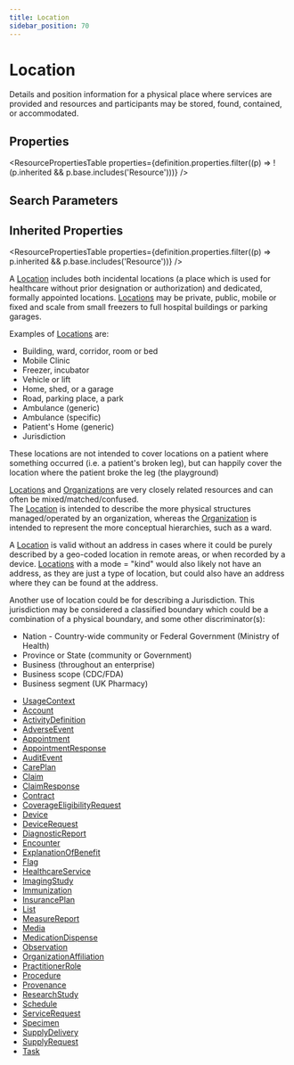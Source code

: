 ```yaml
---
title: Location
sidebar_position: 70
---
```


# Location

Details and position information for a physical place where services are provided and resources and participants may be stored, found, contained, or accommodated.

<Tabs queryString="intro-section">
<TabItem value="schema" label="Schema" default>


## Properties


<ResourcePropertiesTable properties={definition.properties.filter((p) => !(p.inherited && p.base.includes('Resource')))} />

## Search Parameters

<SearchParamsTable searchParams={definition.searchParameters} />

## Inherited Properties

<ResourcePropertiesTable properties={definition.properties.filter((p) => p.inherited && p.base.includes('Resource'))} />

</TabItem>
  <TabItem value="usage" label="Usage">
    <div>    <a name="scope"></a>   <p> A <a href="/docs/api/fhir/resources/location">Location</a> includes both incidental locations (a place which is used for healthcare without prior designation or authorization) and  dedicated, formally appointed locations. <a href="/docs/api/fhir/resources/location">Locations</a> may be private, public, mobile or fixed and scale from small  freezers to full hospital buildings or parking garages. </p> <p>Examples of <a href="/docs/api/fhir/resources/location">Locations</a> are:</p> <ul> <li>Building, ward, corridor, room or bed</li> <li>Mobile Clinic</li> <li>Freezer, incubator</li> <li>Vehicle or lift</li> <li>Home, shed, or a garage</li> <li>Road, parking place, a park</li> <li>Ambulance (generic)</li> <li>Ambulance (specific)</li> <li>Patient's Home (generic)</li> <li>Jurisdiction</li> </ul>   <p>     These locations are not intended to cover locations on a patient where something occurred     (i.e. a patient's broken leg), but can happily cover the location where the patient broke the leg (the playground)   </p> </div>
    </TabItem>
  <TabItem value="relationships" label="Relationships">
    <div> <a name="bnr"></a>     <p>     <a href="/docs/api/fhir/resources/location">Locations</a> and <a href="/docs/api/fhir/resources/organization">Organizations</a> are very closely related resources and can often be mixed/matched/confused.<br/>   The <a href="/docs/api/fhir/resources/location">Location</a> is intended to describe the more physical structures managed/operated by an organization, whereas the <a href="/docs/api/fhir/resources/organization">Organization</a> is intended to   represent the more conceptual hierarchies, such as a ward.  </p>  <p>   A <a href="/docs/api/fhir/resources/location">Location</a> is valid without an address in cases where it could be purely described by   a geo-coded location in remote areas, or when recorded by a device. <a href="/docs/api/fhir/resources/location">Locations</a> with a mode = "kind" would   also likely not have an address, as they are just a type of location, but could also have an address where    they can be found at the address.<br/>  </p>  <p>   Another use of location could be for describing a Jurisdiction. This jurisdiction may be considered a classified boundary   which could be a combination of a physical boundary, and some other discriminator(s):  </p>  <ul>   <li>Nation - Country-wide community or Federal Government (Ministry of Health)</li>   <li>Province or State (community or Government)</li>   <li>Business (throughout an enterprise)</li>   <li>Business scope (CDC/FDA)</li>   <li>Business segment (UK Pharmacy)</li>  </ul>  </div>
    </TabItem>
  
  <TabItem value="referencedBy" label="Referenced By">
    <ul><li><a href="https://www.hl7.org/fhir/metadatatypes.html#UsageContext">UsageContext</a></li>
<li><a href="/docs/api/fhir/resources/account">Account</a></li>
<li><a href="/docs/api/fhir/resources/activitydefinition">ActivityDefinition</a></li>
<li><a href="/docs/api/fhir/resources/adverseevent">AdverseEvent</a></li>
<li><a href="/docs/api/fhir/resources/appointment">Appointment</a></li>
<li><a href="/docs/api/fhir/resources/appointmentresponse">AppointmentResponse</a></li>
<li><a href="/docs/api/fhir/resources/auditevent">AuditEvent</a></li>
<li><a href="/docs/api/fhir/resources/careplan">CarePlan</a></li>
<li><a href="/docs/api/fhir/resources/claim">Claim</a></li>
<li><a href="/docs/api/fhir/resources/claimresponse">ClaimResponse</a></li>
<li><a href="/docs/api/fhir/resources/contract">Contract</a></li>
<li><a href="/docs/api/fhir/resources/coverageeligibilityrequest">CoverageEligibilityRequest</a></li>
<li><a href="/docs/api/fhir/resources/device">Device</a></li>
<li><a href="/docs/api/fhir/resources/devicerequest">DeviceRequest</a></li>
<li><a href="/docs/api/fhir/resources/diagnosticreport">DiagnosticReport</a></li>
<li><a href="/docs/api/fhir/resources/encounter">Encounter</a></li>
<li><a href="/docs/api/fhir/resources/explanationofbenefit">ExplanationOfBenefit</a></li>
<li><a href="/docs/api/fhir/resources/flag">Flag</a></li>
<li><a href="/docs/api/fhir/resources/healthcareservice">HealthcareService</a></li>
<li><a href="/docs/api/fhir/resources/imagingstudy">ImagingStudy</a></li>
<li><a href="/docs/api/fhir/resources/immunization">Immunization</a></li>
<li><a href="/docs/api/fhir/resources/insuranceplan">InsurancePlan</a></li>
<li><a href="/docs/api/fhir/resources/list">List</a></li>
<li><a href="/docs/api/fhir/resources/measurereport">MeasureReport</a></li>
<li><a href="/docs/api/fhir/resources/media">Media</a></li>
<li><a href="/docs/api/fhir/resources/medicationdispense">MedicationDispense</a></li>
<li><a href="/docs/api/fhir/resources/observation">Observation</a></li>
<li><a href="/docs/api/fhir/resources/organizationaffiliation">OrganizationAffiliation</a></li>
<li><a href="/docs/api/fhir/resources/practitionerrole">PractitionerRole</a></li>
<li><a href="/docs/api/fhir/resources/procedure">Procedure</a></li>
<li><a href="/docs/api/fhir/resources/provenance">Provenance</a></li>
<li><a href="/docs/api/fhir/resources/researchstudy">ResearchStudy</a></li>
<li><a href="/docs/api/fhir/resources/schedule">Schedule</a></li>
<li><a href="/docs/api/fhir/resources/servicerequest">ServiceRequest</a></li>
<li><a href="/docs/api/fhir/resources/specimen">Specimen</a></li>
<li><a href="/docs/api/fhir/resources/supplydelivery">SupplyDelivery</a></li>
<li><a href="/docs/api/fhir/resources/supplyrequest">SupplyRequest</a></li>
<li><a href="/docs/api/fhir/resources/task">Task</a></li></ul>
    </TabItem>

</Tabs>

